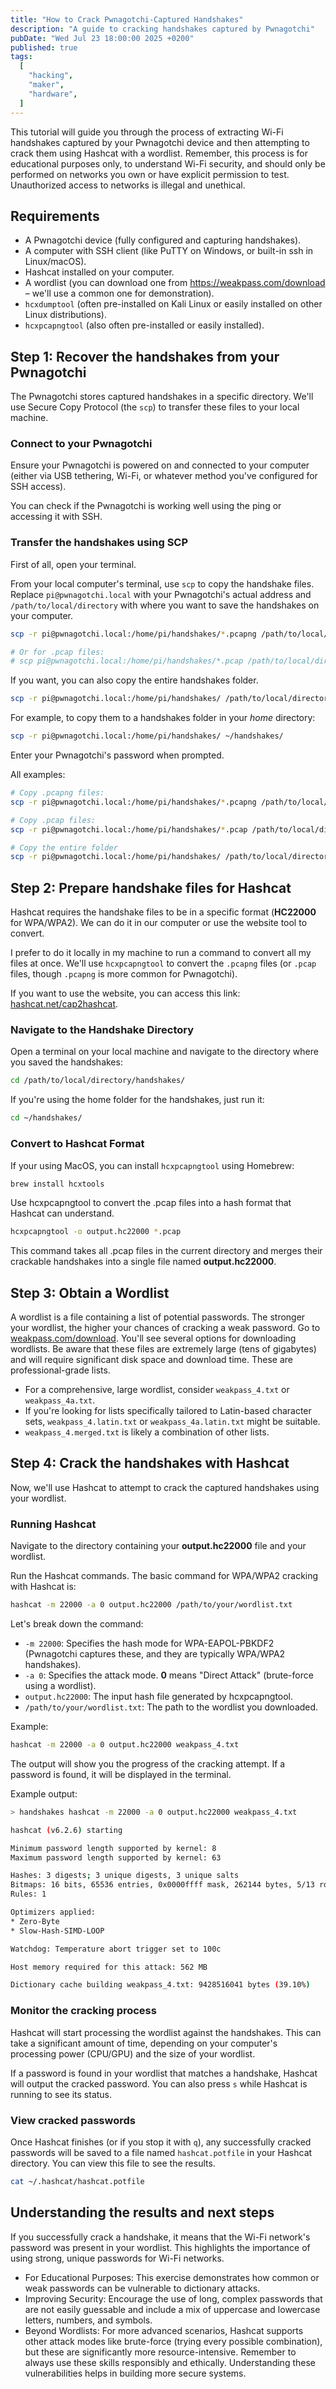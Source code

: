 ```yaml
---
title: "How to Crack Pwnagotchi-Captured Handshakes"
description: "A guide to cracking handshakes captured by Pwnagotchi"
pubDate: "Wed Jul 23 18:00:00 2025 +0200"
published: true
tags:
  [
    "hacking",
    "maker",
    "hardware",
  ]
---
```


This tutorial will guide you through the process of extracting Wi-Fi handshakes captured by your Pwnagotchi device and then attempting to crack them using Hashcat with a wordlist. Remember, this process is for educational purposes only, to understand Wi-Fi security, and should only be performed on networks you own or have explicit permission to test. Unauthorized access to networks is illegal and unethical.

## Requirements

- A Pwnagotchi device (fully configured and capturing handshakes).
- A computer with SSH client (like PuTTY on Windows, or built-in ssh in Linux/macOS).
- Hashcat installed on your computer.
- A wordlist (you can download one from https://weakpass.com/download – we'll use a common one for demonstration).
- `hcxdumptool` (often pre-installed on Kali Linux or easily installed on other Linux distributions).
- `hcxpcapngtool` (also often pre-installed or easily installed).

## Step 1: Recover the handshakes from your Pwnagotchi

The Pwnagotchi stores captured handshakes in a specific directory. We'll use Secure Copy Protocol (the `scp`) to transfer these files to your local machine.

### Connect to your Pwnagotchi

Ensure your Pwnagotchi is powered on and connected to your computer (either via USB tethering, Wi-Fi, or whatever method you've configured for SSH access).

You can check if the Pwnagotchi is working well using the ping or accessing it with SSH.

### Transfer the handshakes using SCP

First of all, open your terminal.

From your local computer's terminal, use `scp` to copy the handshake files. Replace `pi@pwnagotchi.local` with your Pwnagotchi's actual address and `/path/to/local/directory` with where you want to save the handshakes on your computer.

```sh
scp -r pi@pwnagotchi.local:/home/pi/handshakes/*.pcapng /path/to/local/directory/

# Or for .pcap files:
# scp pi@pwnagotchi.local:/home/pi/handshakes/*.pcap /path/to/local/directory/
```

If you want, you can also copy the entire handshakes folder.

```sh
scp -r pi@pwnagotchi.local:/home/pi/handshakes/ /path/to/local/directory/
```

For example, to copy them to a handshakes folder in your *home* directory:

```sh
scp -r pi@pwnagotchi.local:/home/pi/handshakes/ ~/handshakes/
```

Enter your Pwnagotchi's password when prompted.

All examples:

```sh
# Copy .pcapng files:
scp -r pi@pwnagotchi.local:/home/pi/handshakes/*.pcapng /path/to/local/directory/

# Copy .pcap files:
scp -r pi@pwnagotchi.local:/home/pi/handshakes/*.pcap /path/to/local/directory/

# Copy the entire folder
scp -r pi@pwnagotchi.local:/home/pi/handshakes/ /path/to/local/directory/
```

## Step 2: Prepare handshake files for Hashcat

Hashcat requires the handshake files to be in a specific format (**HC22000** for WPA/WPA2). We can do it in our computer or use the website tool to convert.

I prefer to do it locally in my machine to run a command to convert all my files at once. We'll use `hcxpcapngtool` to convert the `.pcapng` files (or `.pcap` files, though `.pcapng` is more common for Pwnagotchi).

If you want to use the website, you can access this link: [hashcat.net/cap2hashcat](https://hashcat.net/cap2hashcat).

### Navigate to the Handshake Directory

Open a terminal on your local machine and navigate to the directory where you saved the handshakes:

```sh
cd /path/to/local/directory/handshakes/
```

If you're using the home folder for the handshakes, just run it:

```sh
cd ~/handshakes/
```

### Convert to Hashcat Format

If your using MacOS, you can install `hcxpcapngtool` using Homebrew:

```sh
brew install hcxtools
```

Use hcxpcapngtool to convert the .pcap files into a hash format that Hashcat can understand.

```sh
hcxpcapngtool -o output.hc22000 *.pcap
```

This command takes all .pcap files in the current directory and merges their crackable handshakes into a single file named **output.hc22000**.

## Step 3: Obtain a Wordlist
A wordlist is a file containing a list of potential passwords. The stronger your wordlist, the higher your chances of cracking a weak password.
Go to [weakpass.com/download](https://weakpass.com/download). You'll see several options for downloading wordlists. Be aware that these files are extremely large (tens of gigabytes) and will require significant disk space and download time. These are professional-grade lists.

- For a comprehensive, large wordlist, consider `weakpass_4.txt` or `weakpass_4a.txt`.
- If you're looking for lists specifically tailored to Latin-based character sets, `weakpass_4.latin.txt` or `weakpass_4a.latin.txt` might be suitable.
- `weakpass_4.merged.txt` is likely a combination of other lists.

## Step 4: Crack the handshakes with Hashcat

Now, we'll use Hashcat to attempt to crack the captured handshakes using your wordlist.

### Running Hashcat

Navigate to the directory containing your **output.hc22000** file and your wordlist.

Run the Hashcat commands. The basic command for WPA/WPA2 cracking with Hashcat is:

```sh
hashcat -m 22000 -a 0 output.hc22000 /path/to/your/wordlist.txt
```

Let's break down the command:

- `-m 22000`: Specifies the hash mode for WPA-EAPOL-PBKDF2 (Pwnagotchi captures these, and they are typically WPA/WPA2 handshakes).
- `-a 0`: Specifies the attack mode. **0** means "Direct Attack" (brute-force using a wordlist).
- `output.hc22000`: The input hash file generated by hcxpcapngtool.
- `/path/to/your/wordlist.txt`: The path to the wordlist you downloaded.

Example:

```sh
hashcat -m 22000 -a 0 output.hc22000 weakpass_4.txt
```

The output will show you the progress of the cracking attempt. If a password is found, it will be displayed in the terminal.

Example output:

```sh
> handshakes hashcat -m 22000 -a 0 output.hc22000 weakpass_4.txt

hashcat (v6.2.6) starting

Minimum password length supported by kernel: 8
Maximum password length supported by kernel: 63

Hashes: 3 digests; 3 unique digests, 3 unique salts
Bitmaps: 16 bits, 65536 entries, 0x0000ffff mask, 262144 bytes, 5/13 rotates
Rules: 1

Optimizers applied:
* Zero-Byte
* Slow-Hash-SIMD-LOOP

Watchdog: Temperature abort trigger set to 100c

Host memory required for this attack: 562 MB

Dictionary cache building weakpass_4.txt: 9428516041 bytes (39.10%)
```

### Monitor the cracking process

Hashcat will start processing the wordlist against the handshakes. This can take a significant amount of time, depending on your computer's processing power (CPU/GPU) and the size of your wordlist.

If a password is found in your wordlist that matches a handshake, Hashcat will output the cracked password. You can also press `s` while Hashcat is running to see its status.

### View cracked passwords

Once Hashcat finishes (or if you stop it with `q`), any successfully cracked passwords will be saved to a file named `hashcat.potfile` in your Hashcat directory. You can view this file to see the results.

```sh
cat ~/.hashcat/hashcat.potfile
```

## Understanding the results and next steps

If you successfully crack a handshake, it means that the Wi-Fi network's password was present in your wordlist. This highlights the importance of using strong, unique passwords for Wi-Fi networks.
- For Educational Purposes: This exercise demonstrates how common or weak passwords can be vulnerable to dictionary attacks.
- Improving Security: Encourage the use of long, complex passwords that are not easily guessable and include a mix of uppercase and lowercase letters, numbers, and symbols.
- Beyond Wordlists: For more advanced scenarios, Hashcat supports other attack modes like brute-force (trying every possible combination), but these are significantly more resource-intensive.
Remember to always use these skills responsibly and ethically. Understanding these vulnerabilities helps in building more secure systems.
